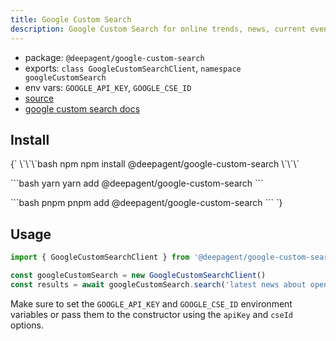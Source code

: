 ```yaml
---
title: Google Custom Search
description: Google Custom Search for online trends, news, current events, real-time information, or research topics.
---
```


- package: `@deepagent/google-custom-search`
- exports: `class GoogleCustomSearchClient`, `namespace googleCustomSearch`
- env vars: `GOOGLE_API_KEY`, `GOOGLE_CSE_ID`
- [source](https://github.com/amardeeplakshkar/deepagent/blob/main/packages/google-custom-search/src/google-custom-search-client.ts)
- [google custom search docs](https://developers.google.com/custom-search/v1/overview)

## Install

<PackageTabs>
{`
\`\`\`bash npm
npm install @deepagent/google-custom-search
\`\`\`

\`\`\`bash yarn
yarn add @deepagent/google-custom-search
\`\`\`

\`\`\`bash pnpm
pnpm add @deepagent/google-custom-search
\`\`\`
`}
</PackageTabs>

## Usage

```ts
import { GoogleCustomSearchClient } from '@deepagent/google-custom-search'

const googleCustomSearch = new GoogleCustomSearchClient()
const results = await googleCustomSearch.search('latest news about openai')
```

Make sure to set the `GOOGLE_API_KEY` and `GOOGLE_CSE_ID` environment variables or pass them to the constructor using the `apiKey` and `cseId` options.
